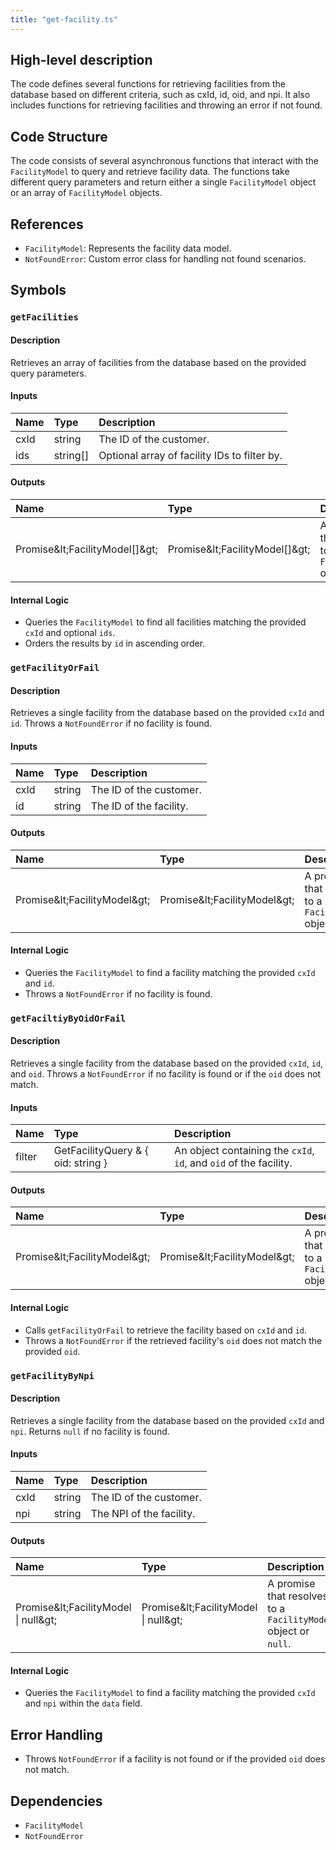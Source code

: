 ```yaml
---
title: "get-facility.ts"
---
```


## High-level description
The code defines several functions for retrieving facilities from the database based on different criteria, such as cxId, id, oid, and npi. It also includes functions for retrieving facilities and throwing an error if not found.

## Code Structure
The code consists of several asynchronous functions that interact with the `FacilityModel` to query and retrieve facility data. The functions take different query parameters and return either a single `FacilityModel` object or an array of `FacilityModel` objects.

## References
- `FacilityModel`: Represents the facility data model.
- `NotFoundError`: Custom error class for handling not found scenarios.

## Symbols

### `getFacilities`
#### Description
Retrieves an array of facilities from the database based on the provided query parameters.

#### Inputs
| Name | Type | Description |
|:-----|:-----|:------------|
| cxId | string | The ID of the customer. |
| ids | string[] | Optional array of facility IDs to filter by. |

#### Outputs
| Name | Type | Description |
|:-----|:-----|:------------|
| Promise\&lt;FacilityModel[]\&gt; | Promise\&lt;FacilityModel[]\&gt; | A promise that resolves to an array of `FacilityModel` objects. |

#### Internal Logic
- Queries the `FacilityModel` to find all facilities matching the provided `cxId` and optional `ids`.
- Orders the results by `id` in ascending order.

### `getFacilityOrFail`
#### Description
Retrieves a single facility from the database based on the provided `cxId` and `id`. Throws a `NotFoundError` if no facility is found.

#### Inputs
| Name | Type | Description |
|:-----|:-----|:------------|
| cxId | string | The ID of the customer. |
| id | string | The ID of the facility. |

#### Outputs
| Name | Type | Description |
|:-----|:-----|:------------|
| Promise\&lt;FacilityModel\&gt; | Promise\&lt;FacilityModel\&gt; | A promise that resolves to a `FacilityModel` object. |

#### Internal Logic
- Queries the `FacilityModel` to find a facility matching the provided `cxId` and `id`.
- Throws a `NotFoundError` if no facility is found.

### `getFaciltiyByOidOrFail`
#### Description
Retrieves a single facility from the database based on the provided `cxId`, `id`, and `oid`. Throws a `NotFoundError` if no facility is found or if the `oid` does not match.

#### Inputs
| Name | Type | Description |
|:-----|:-----|:------------|
| filter | GetFacilityQuery & \{ oid: string \} | An object containing the `cxId`, `id`, and `oid` of the facility. |

#### Outputs
| Name | Type | Description |
|:-----|:-----|:------------|
| Promise\&lt;FacilityModel\&gt; | Promise\&lt;FacilityModel\&gt; | A promise that resolves to a `FacilityModel` object. |

#### Internal Logic
- Calls `getFacilityOrFail` to retrieve the facility based on `cxId` and `id`.
- Throws a `NotFoundError` if the retrieved facility's `oid` does not match the provided `oid`.

### `getFacilityByNpi`
#### Description
Retrieves a single facility from the database based on the provided `cxId` and `npi`. Returns `null` if no facility is found.

#### Inputs
| Name | Type | Description |
|:-----|:-----|:------------|
| cxId | string | The ID of the customer. |
| npi | string | The NPI of the facility. |

#### Outputs
| Name | Type | Description |
|:-----|:-----|:------------|
| Promise\&lt;FacilityModel \| null\&gt; | Promise\&lt;FacilityModel \| null\&gt; | A promise that resolves to a `FacilityModel` object or `null`. |

#### Internal Logic
- Queries the `FacilityModel` to find a facility matching the provided `cxId` and `npi` within the `data` field.

## Error Handling
- Throws `NotFoundError` if a facility is not found or if the provided `oid` does not match.

## Dependencies
- `FacilityModel`
- `NotFoundError`

